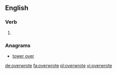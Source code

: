 ==English==

===Verb===
{{head|en}}

# {{en-simple past of|overwrite}}

===Anagrams===
* [[tower over#English|tower over]]

[[de:overwrote]]
[[fa:overwrote]]
[[pl:overwrote]]
[[vi:overwrote]]
